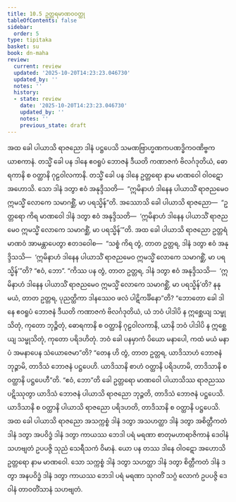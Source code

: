```yaml
---
title: 10.5 ဥတ္တရမာဏဝဝတ္ထု
tableOfContents: false
sidebar:
  order: 5
type: tipitaka
basket: su
book: dn-maha
review:
  current: review
  updated: '2025-10-20T14:23:23.046730'
  updated_by: ''
  notes: ''
  history:
  - state: review
    date: '2025-10-20T14:23:23.046730'
    updated_by: ''
    notes: ''
    previous_state: draft
---
```



<DynamicBreadcrumb />


<ReviewStatus review={frontmatter.review} showDetails={true} />

<HypothesisAnnotation frontmatter={frontmatter} />

<Division number="439" book="dn-maha" e="ch" v="7" p="280">

<Paragraph number="1142" book="dn-maha">
အထ ခေါ ပါယာသိ ရာဇညော ဒါနံ ပဋ္ဌပေသိ သမဏဗြာဟ္မဏကပဏဒ္ဓိကဝဏိဗ္ဗကယာစကာနံ. တသ္မိံ ခေါ ပန ဒါနေ ဧဝရူပံ ဘောဇနံ ဒီယတိ ကဏာဇကံ ဗိလင်္ဂဒုတိယံ, ဓောရကာနိ စ ဝတ္ထာနိ ဂုဠဝါလကာနိ. တသ္မိံ ခေါ ပန ဒါနေ ဥတ္တရော နာမ မာဏဝေါ ဝါဝဋော အဟောသိ. သော ဒါနံ ဒတွာ ဧဝံ အနုဒ္ဒိသတိ—  “ဣမိနာဟံ ဒါနေန ပါယာသိံ ရာဇညမေဝ ဣမသ္မိံ လောကေ သမာဂစ္ဆိံ, မာ ပရသ္မိန်”တိ. အဿောသိ ခေါ ပါယာသိ ရာဇညော—  “ဥတ္တရော ကိရ မာဏဝေါ ဒါနံ ဒတွာ ဧဝံ အနုဒ္ဒိသတိ—  ‘ဣမိနာဟံ ဒါနေန ပါယာသိံ ရာဇညမေဝ ဣမသ္မိံ လောကေ သမာဂစ္ဆိံ, မာ ပရသ္မိန်’”တိ. အထ ခေါ ပါယာသိ ရာဇညော ဥတ္တရံ မာဏဝံ အာမန္တာပေတွာ ဧတဒဝေါစ—  “သစ္စံ ကိရ တွံ, တာတ ဥတ္တရ, ဒါနံ ဒတွာ ဧဝံ အနုဒ္ဒိသသိ—  ‘ဣမိနာဟံ ဒါနေန ပါယာသိံ ရာဇညမေဝ ဣမသ္မိံ လောကေ သမာဂစ္ဆိံ, မာ ပရသ္မိန်’”တိ? “ဧဝံ, ဘော”. “ကိဿ ပန တွံ, တာတ ဥတ္တရ, ဒါနံ ဒတွာ ဧဝံ အနုဒ္ဒိသသိ—  ‘ဣမိနာဟံ ဒါနေန ပါယာသိံ ရာဇညမေဝ ဣမသ္မိံ လောကေ သမာဂစ္ဆိံ, မာ ပရသ္မိန်’တိ? နနု မယံ, တာတ ဥတ္တရ, ပုညတ္ထိကာ ဒါနဿေဝ ဖလံ ပါဋိကင်္ခိနော”တိ? “ဘောတော ခေါ ဒါနေ ဧဝရူပံ ဘောဇနံ ဒီယတိ ကဏာဇကံ ဗိလင်္ဂဒုတိယံ, ယံ ဘဝံ ပါဒါပိ န ဣစ္ဆေယျ သမ္ဖုသိတုံ, ကုတော ဘုဉ္ဇိတုံ, ဓောရကာနိ စ ဝတ္ထာနိ ဂုဠဝါလကာနိ, ယာနိ ဘဝံ ပါဒါပိ န ဣစ္ဆေယျ သမ္ဖုသိတုံ, ကုတော ပရိဒဟိတုံ. ဘဝံ ခေါ ပနမှာကံ ပိယော မနာပေါ, ကထံ မယံ မနာပံ အမနာပေန သံယောဇေမာ”တိ? “တေန ဟိ တွံ, တာတ ဥတ္တရ, ယာဒိသာဟံ ဘောဇနံ ဘုဉ္ဇာမိ, တာဒိသံ ဘောဇနံ ပဋ္ဌပေဟိ. ယာဒိသာနိ စာဟံ ဝတ္ထာနိ ပရိဒဟာမိ, တာဒိသာနိ စ ဝတ္ထာနိ ပဋ္ဌပေဟီ”တိ. “ဧဝံ, ဘော”တိ ခေါ ဥတ္တရော မာဏဝေါ ပါယာသိဿ ရာဇညဿ ပဋိဿုတွာ ယာဒိသံ ဘောဇနံ ပါယာသိ ရာဇညော ဘုဉ္ဇတိ, တာဒိသံ ဘောဇနံ ပဋ္ဌပေသိ. ယာဒိသာနိ စ ဝတ္ထာနိ ပါယာသိ ရာဇညော ပရိဒဟတိ, တာဒိသာနိ စ ဝတ္ထာနိ ပဋ္ဌပေသိ.
</Paragraph>

</Division>
<Division number="440" book="dn-maha" e="ch" v="7" p="281">

<Paragraph number="1143" book="dn-maha">
အထ ခေါ ပါယာသိ ရာဇညော အသက္ကစ္စံ ဒါနံ ဒတွာ အသဟတ္ထာ ဒါနံ ဒတွာ အစိတ္တီကတံ ဒါနံ ဒတွာ အပဝိဒ္ဓံ ဒါနံ ဒတွာ ကာယဿ ဘေဒါ ပရံ မရဏာ စာတုမဟာရာဇိကာနံ ဒေဝါနံ သဟဗျတံ ဥပပဇ္ဇိ သုညံ သေရီသကံ ဝိမာနံ. ယော ပန တဿ ဒါနေ ဝါဝဋော အဟောသိ ဥတ္တရော နာမ မာဏဝေါ. သော သက္ကစ္စံ ဒါနံ ဒတွာ သဟတ္ထာ ဒါနံ ဒတွာ စိတ္တီကတံ ဒါနံ ဒတွာ အနပဝိဒ္ဓံ ဒါနံ ဒတွာ ကာယဿ ဘေဒါ ပရံ မရဏာ သုဂတိံ သဂ္ဂံ လောကံ ဥပပဇ္ဇိ ဒေဝါနံ တာဝတိံသာနံ သဟဗျတံ.
</Paragraph>
</Division>